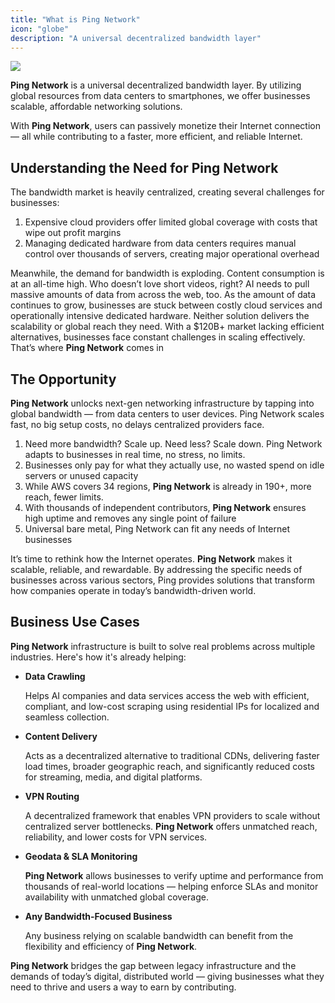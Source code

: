 ```yaml
---
title: "What is Ping Network"
icon: "globe"
description: "A universal decentralized bandwidth layer"
---
```


<Frame>
  

  ![](/2ping-docs-WTF.png)
</Frame>

**Ping Network** is a universal decentralized bandwidth layer. By utilizing global resources from data centers to smartphones, we offer businesses scalable, affordable networking solutions.

With **Ping Network**, users can passively monetize their Internet connection — all while contributing to a faster, more efficient, and reliable Internet.

## **Understanding the Need for Ping Network**

The bandwidth market is heavily centralized, creating several challenges for businesses:

1. Expensive cloud providers offer limited global coverage with costs that wipe out profit margins
2. Managing dedicated hardware from data centers requires manual control over thousands of servers, creating major operational overhead

Meanwhile, the demand for bandwidth is exploding. Content consumption is at an all-time high. Who doesn’t love short videos, right? AI needs to pull massive amounts of data from across the web, too. As the amount of data continues to grow, businesses are stuck between costly cloud services and operationally intensive dedicated hardware. Neither solution delivers the scalability or global reach they need. With a \$120B\+ market lacking efficient alternatives, businesses face constant challenges in scaling effectively. That’s where **Ping Network** comes in

## **The Opportunity**

**Ping Network** unlocks next-gen networking infrastructure by tapping into global bandwidth — from data centers to user devices. Ping Network scales fast, no big setup costs, no delays centralized providers face.

1. Need more bandwidth? Scale up. Need less? Scale down. Ping Network adapts to businesses in real time, no stress, no limits.
2. Businesses only pay for what they actually use, no wasted spend on idle servers or unused capacity
3. While AWS covers 34 regions, **Ping Network** is already in 190\+, more reach, fewer limits.
4. With thousands of independent contributors, **Ping Network** ensures high uptime and removes any single point of failure
5. Universal bare metal, Ping Network can fit any needs of Internet businesses

It’s time to rethink how the Internet operates. **Ping Network** makes it scalable, reliable, and rewardable. By addressing the specific needs of businesses across various sectors, Ping provides solutions that transform how companies operate in today’s bandwidth-driven world.

## **Business Use Cases**

**Ping Network** infrastructure is built to solve real problems across multiple industries. Here's how it's already helping:

- **Data Crawling**

  Helps AI companies and data services access the web with efficient, compliant, and low-cost scraping using residential IPs for localized and seamless collection.
- **Content Delivery**

  Acts as a decentralized alternative to traditional CDNs, delivering faster load times, broader geographic reach, and significantly reduced costs for streaming, media, and digital platforms.
- **VPN Routing**

  A decentralized framework that enables VPN providers to scale without centralized server bottlenecks. **Ping Network** offers unmatched reach, reliability, and lower costs for VPN services.
- **Geodata & SLA Monitoring**

  **Ping Network** allows businesses to verify uptime and performance from thousands of real-world locations — helping enforce SLAs and monitor availability with unmatched global coverage.
- **Any Bandwidth-Focused Business**

  Any business relying on scalable bandwidth can benefit from the flexibility and efficiency of **Ping Network**.

**Ping Network** bridges the gap between legacy infrastructure and the demands of today’s digital, distributed world — giving businesses what they need to thrive and users a way to earn by contributing.